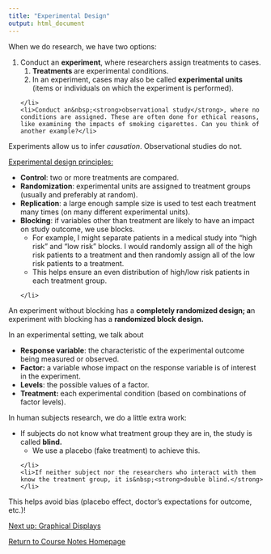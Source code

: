```yaml
---
title: "Experimental Design"
output: html_document
---
```


<p>When we do research, we have two options:</p>
<ol>
    <li>Conduct an&nbsp;<strong>experiment</strong>, where researchers assign treatments to cases.&nbsp;
        <ol>
            <li><strong>Treatments </strong>are experimental conditions.&nbsp;</li>
            <li>In an experiment, cases may also be called&nbsp;<strong>experimental units</strong> (items or individuals on which the experiment is performed).</li>
        </ol>
    </li>
    <li>Conduct an&nbsp;<strong>observational study</strong>, where no conditions are assigned. These are often done for ethical reasons, like examining the impacts of smoking cigarettes. Can you think of another example?</li>
</ol>
<p>Experiments allow us to infer&nbsp;<em>causation</em>. Observational studies do not.</p>
<p>
    <span style="text-decoration: underline;">Experimental design principles:</span>
</p>
<ul>
    <li><strong>Control</strong>: two or more treatments are compared.</li>
    <li><strong>Randomization</strong>: experimental units are assigned to treatment groups (usually and preferably at random).</li>
    <li><strong>Replication</strong>: a large enough sample size is used to test each treatment many times (on many different experimental units).&nbsp;</li>
    <li><strong>Blocking</strong>: if variables other than treatment are likely to have an impact on study outcome, we use blocks.
        <br />
        <ul>
            <li>For example, I might separate patients in a medical study into "high risk" and "low risk" blocks. I would randomly assign all of the high risk patients to a treatment and then randomly assign all of the low risk patients to a treatment.</li>
            <li>This helps ensure an even distribution of high/low risk patients in each treatment group.&nbsp;</li>
        </ul>
    </li>
</ul>
<p>An experiment without blocking has a&nbsp;<strong>completely randomized design; a</strong>n experiment with blocking has a <strong>randomized block design.&nbsp;</strong></p>
<p>In an experimental setting, we talk about</p>
<ul>
    <li><strong>Response variable</strong>: the characteristic of the experimental outcome being measured or observed.</li>
    <li><strong>Factor:</strong> a variable whose impact on the response variable is of interest in the experiment.</li>
    <li><strong>Levels</strong>: the possible values of a factor.</li>
    <li><strong>Treatment:&nbsp;</strong>each experimental condition (based on combinations of factor levels).</li>
</ul>
<p>In human subjects research, we do a little extra work:</p>
<ul>
    <li>If subjects do not know what treatment group they are in, the study is called&nbsp;<strong>blind.</strong>
        <ul>
            <li>We use a placebo (fake treatment) to achieve this.</li>
        </ul>
    </li>
    <li>If neither subject nor the researchers who interact with them know the treatment group, it is&nbsp;<strong>double blind.</strong></li>
</ul>
<p>This helps avoid bias (placebo effect, doctor's expectations for outcome, etc.)!</p>

<a href="https://lgpcappiello.github.io/teaching/IntroStats/descriptives/plots.html">Next up: Graphical Displays</a>

<a href="https://lgpcappiello.github.io/teaching/IntroStats">Return to Course Notes Homepage</a>